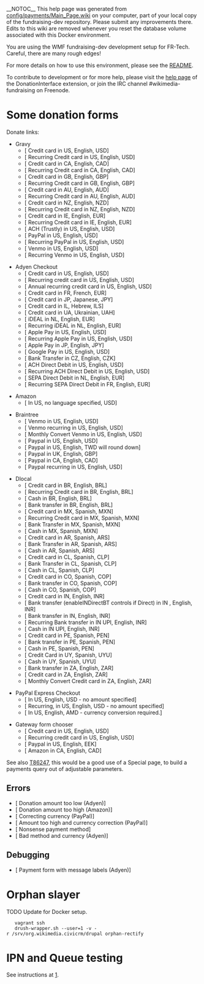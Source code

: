 __NOTOC__
This help page was generated from [https://gerrit.wikimedia.org/r/plugins/gitiles/wikimedia/fundraising/dev/+/master/config/payments/Main_Page.wiki config/payments/Main_Page.wiki] on your computer, part of your local copy of the fundraising-dev repository. Please submit any improvements there. Edits
to this wiki are removed whenever you reset the database volume associated with this Docker environment.

You are using the WMF fundraising-dev development setup for FR-Tech. Careful, there are many rough edges!

For more details on how to use this environment, please see the [https://gerrit.wikimedia.org/r/plugins/gitiles/wikimedia/fundraising/dev/+/e33fc90d29124e29c040649057cb81e1b8db0379/README.md README].

To contribute to development or for more help, please visit the [https://www.mediawiki.org/wiki/Extension:DonationInterface help page] of the DonationInterface extension, or join the IRC channel #wikimedia-fundraising on Freenode.

= Some donation forms =
Donate links:

* Gravy
** [{{fullurl:Special:GravyGateway|appeal=JimmyQuote&payment_method=cc&recurring=0&uselang=en&language=en&currency=USD&amount=35&country=US&first_name=Jimmy&last_name=Wales&street_address=1+Montgomery+Street&city=San+Francisco&state_province=CA&postal_code=94104&email=jwales%40example.com&debug=true}} Credit card in US, English, USD]
** [{{fullurl:Special:GravyGateway|appeal=JimmyQuote&payment_method=cc&recurring=1&uselang=en&language=en&currency=USD&amount=35&country=US&first_name=Jimmy&last_name=Wales&street_address=1+Montgomery+Street&city=San+Francisco&state_province=CA&postal_code=94104&email=jwales%40example.com&debug=true}} Recurring Credit card in US, English, USD]
** [{{fullurl:Special:GravyGateway|appeal=JimmyQuote&payment_method=cc&recurring=0&uselang=en&language=en&currency=CAD&amount=11.44&country=CA&first_name=Jimmy&last_name=Wales&street_address=1010+Easy+Street&city=Ottawa&state_province=ON&postal_code=K1A+0B1&email=jwales%40example.com&debug=true}} Credit card in CA, English, CAD]
** [{{fullurl:Special:GravyGateway|appeal=JimmyQuote&payment_method=cc&recurring=1&uselang=en&language=en&currency=CAD&amount=11.44&country=CA&first_name=Jimmy&last_name=Wales&street_address=1010+Easy+Street&city=Ottawa&state_province=ON&postal_code=K1A+0B1&email=jwales%40example.com&debug=true}} Recurring Credit card in CA, English, CAD]
** [{{fullurl:Special:GravyGateway|appeal=JimmyQuote&payment_method=cc&recurring=0&uselang=en&language=en&currency=GBP&country=GB&amount=2.01&first_name=Jimmy&last_name=Wales&street_address=10+Easy+Street&city=Liverpool&postal_code=L37+4QF&email=jwales%40example.com&debug=true}} Credit card in GB, English, GBP]
** [{{fullurl:Special:GravyGateway|appeal=JimmyQuote&payment_method=cc&recurring=1&uselang=en&language=en&currency=GBP&country=GB&amount=2.01&first_name=Jimmy&last_name=Wales&street_address=10+Easy+Street&city=Liverpool&postal_code=L37+4QF&email=jwales%40example.com&debug=true}} Recurring Credit card in GB, English, GBP]
** [{{fullurl:Special:GravyGateway|appeal=JimmyQuote&payment_method=cc&recurring=0&uselang=en&language=en&currency=AUD&country=AU&amount=10.01&first_name=Jimmy&last_name=Wales&email=jwales%40example.com&debug=true}} Credit card in AU, English, AUD]
** [{{fullurl:Special:GravyGateway|appeal=JimmyQuote&payment_method=cc&recurring=1&uselang=en&language=en&currency=AUD&country=AU&amount=10.01&first_name=Jimmy&last_name=Wales&email=jwales%40example.com&debug=true}} Recurring Credit card in AU, English, AUD]
** [{{fullurl:Special:GravyGateway|appeal=JimmyQuote&payment_method=cc&recurring=0&uselang=en&language=en&currency=NZD&country=NZ&amount=10.01&first_name=Jimmy&last_name=Wales&email=jwales%40example.com&debug=true}} Credit card in NZ, English, NZD]
** [{{fullurl:Special:GravyGateway|appeal=JimmyQuote&payment_method=cc&recurring=1&uselang=en&language=en&currency=NZD&country=NZ&amount=10.01&first_name=Jimmy&last_name=Wales&email=jwales%40example.com&debug=true}} Recurring Credit card in NZ, English, NZD]
** [{{fullurl:Special:GravyGateway|appeal=JimmyQuote&payment_method=cc&recurring=0&uselang=en&language=en&currency=EUR&country=IE&amount=10.01&first_name=Jimmy&last_name=Wales&email=jwales%40example.com&debug=true}} Credit card in IE, English, EUR]
** [{{fullurl:Special:GravyGateway|appeal=JimmyQuote&payment_method=cc&recurring=1&uselang=en&language=en&currency=EUR&country=IE&amount=10.01&first_name=Jimmy&last_name=Wales&email=jwales%40example.com&debug=true}} Recurring Credit card in IE, English, EUR]
** [{{fullurl:Special:GravyGateway|appeal=JimmyQuote&payment_method=dd&payment_submethod=ach&recurring=0&uselang=en&language=en&currency=USD&amount=12.23&country=US&first_name=Jimmy&last_name=Wales&street_address=1+Montgomery+Street&city=San+Francisco&state_province=CA&postal_code=94104&email=jwales%40example.com&debug=true}} ACH (Trustly) in US, English, USD]
** [{{fullurl:Special:GravyGateway|title=Special:GravyGateway&appeal=JimmyQuote&payment_method=paypal&recurring=0&uselang=en&language=en&currency=USD&amount=12.23&country=US&first_name=Jimmy&last_name=Wales&email=jwales%40example.com&debug=true}} PayPal in US, English, USD]
** [{{fullurl:Special:GravyGateway|title=Special:GravyGateway&appeal=JimmyQuote&payment_method=paypal&recurring=1&uselang=en&language=en&currency=USD&amount=12.23&country=US&first_name=Jimmy&last_name=Wales&email=jwales%40example.com&debug=true}} Recurring PayPal in US, English, USD]
** [{{fullurl:Special:GravyGateway|title=Special:GravyGateway&appeal=JimmyQuote&payment_method=venmo&recurring=0&uselang=en&language=en&currency=USD&amount=12.23&country=US&first_name=Jimmy&last_name=Wales&email=jwales%40example.com&debug=true}} Venmo in US, English, USD]
** [{{fullurl:Special:GravyGateway|title=Special:GravyGateway&appeal=JimmyQuote&payment_method=venmo&recurring=1&uselang=en&language=en&currency=USD&amount=12.23&country=US&first_name=Jimmy&last_name=Wales&email=jwales%40example.com&debug=true}} Recurring Venmo in US, English, USD]

* Adyen Checkout
** [{{fullurl:Special:AdyenCheckoutGateway|appeal=JimmyQuote&payment_method=cc&recurring=0&uselang=en&language=en&currency=USD&amount=10&country=US&first_name=Jimmy&last_name=Wales&street_address=1+Montgomery+Street&city=San+Francisco&state_province=CA&postal_code=94104&email=jwales%40example.com&debug=true}} Credit card in US, English, USD]
** [{{fullurl:Special:AdyenCheckoutGateway|appeal=JimmyQuote&payment_method=cc&recurring=1&uselang=en&language=en&currency=USD&amount=10&country=US&first_name=Jimmy&last_name=Wales&street_address=1+Montgomery+Street&city=San+Francisco&state_province=CA&postal_code=94104&email=jwales%40example.com&debug=true}} Recurring credit card in US, English, USD]
** [{{fullurl:Special:AdyenCheckoutGateway|appeal=JimmyQuote&payment_method=cc&recurring=1&uselang=en&language=en&currency=USD&amount=10&country=US&first_name=Jimmy&last_name=Wales&street_address=1+Montgomery+Street&city=San+Francisco&state_province=CA&postal_code=94104&email=jwales%40example.com&frequency_unit=year&debug=true}} Annual recurring credit card in US, English, USD]
** [{{fullurl:Special:AdyenCheckoutGateway|appeal=JimmyQuote&payment_method=cc&recurring=0&uselang=fr&language=fr&currency=EUR&amount=10&country=FR&first_name=Jimmy&last_name=Wales&email=jwales%40example.com&debug=true}} Credit card in FR, French, EUR]
** [{{fullurl:Special:AdyenCheckoutGateway|appeal=JimmyQuote&payment_method=cc&recurring=0&uselang=ja&language=ja&currency=JPY&amount=250&country=JP&first_name=Jimmy&last_name=Wales&email=jwales%40example.com&debug=true}} Credit card in JP, Japanese, JPY]
** [{{fullurl:Special:AdyenCheckoutGateway|appeal=JimmyQuote&payment_method=cc&recurring=0&uselang=he&language=he&currency=ILS&amount=100&country=IL&first_name=Jimmy&last_name=Wales&email=jwales%40example.com&debug=true}} Credit card in IL, Hebrew, ILS]
** [{{fullurl:Special:AdyenCheckoutGateway|appeal=JimmyQuote&payment_method=cc&recurring=0&uselang=uk&language=uk&currency=UAH&amount=100&country=UA&first_name=Jimmy&last_name=Wales&email=jwales%40example.com&debug=true}} Credit card in UA, Ukrainian, UAH]
** [{{fullurl:Special:AdyenCheckoutGateway|appeal=JimmyQuote&payment_method=rtbt&payment_submethod=rtbt_ideal&recurring=0&uselang=en&language=en&currency=EUR&amount=2&country=NL&first_name=Jimmy&last_name=Wales&email=jwales%40example.com&debug=true}} iDEAL in NL, English, EUR]
** [{{fullurl:Special:AdyenCheckoutGateway|appeal=JimmyQuote&payment_method=rtbt&payment_submethod=rtbt_ideal&recurring=1&uselang=en&language=en&currency=EUR&amount=2&country=NL&first_name=Jimmy&last_name=Wales&email=jwales%40example.com&debug=true}} Recurring iDEAL in NL, English, EUR]
** [{{fullurl:Special:AdyenCheckoutGateway|appeal=JimmyQuote&payment_method=apple&recurring=0&uselang=en&language=en&currency=USD&amount=10&country=US&debug=true}} Apple Pay in US, English, USD]
** [{{fullurl:Special:AdyenCheckoutGateway|appeal=JimmyQuote&payment_method=apple&recurring=1&uselang=en&language=en&currency=USD&amount=10&country=US&debug=true}} Recurring Apple Pay in US, English, USD]
** [{{fullurl:Special:AdyenCheckoutGateway|appeal=JimmyQuote&payment_method=apple&recurring=0&uselang=en&language=en&currency=JPY&amount=150&country=JP&debug=true}} Apple Pay in JP, English, JPY]
** [{{fullurl:Special:AdyenCheckoutGateway|appeal=JimmyQuote&payment_method=google&recurring=0&uselang=en&language=en&currency=USD&amount=10&country=US&debug=true}} Google Pay in US, English, USD]
** [{{fullurl:Special:AdyenCheckoutGateway|appeal=JimmyQuote&payment_method=bt&recurring=0&uselang=en&language=en&currency=CZK&amount=100&country=CZ&debug=true}} Bank Transfer in CZ, English, CZK]
** [{{fullurl:Special:AdyenCheckoutGateway|appeal=JimmyQuote&payment_method=dd&payment_submethod=ach&recurring=0&uselang=en&language=en&currency=USD&amount=85&country=US&debug=true}} ACH Direct Debit in US, English, USD]
** [{{fullurl:Special:AdyenCheckoutGateway|appeal=JimmyQuote&payment_method=dd&payment_submethod=ach&recurring=1&uselang=en&language=en&currency=USD&amount=15&country=US&debug=true}} Recurring ACH Direct Debit in US, English, USD]
** [{{fullurl:Special:AdyenCheckoutGateway|appeal=JimmyQuote&payment_method=rtbt&payment_submethod=sepadirectdebit&recurring=0&uselang=en&language=en&currency=EUR&amount=5&country=NL&debug=true}} SEPA Direct Debit in NL, English, EUR]
** [{{fullurl:Special:AdyenCheckoutGateway|appeal=JimmyQuote&payment_method=rtbt&payment_submethod=sepadirectdebit&recurring=1&uselang=en&language=en&currency=EUR&amount=2.75&country=FR&debug=true}} Recurring SEPA Direct Debit in FR, English, EUR]

* Amazon
** [{{fullurl:Special:AmazonGateway|currency=USD&country=US&amount=1&debug=true}} In US, no language specified, USD]

* Braintree
** [{{fullurl:Special:BraintreeGateway|appeal=JimmyQuote&payment_method=venmo&recurring=0&uselang=en&language=en&currency=USD&amount=10&country=US&debug=true}} Venmo in US, English, USD]
** [{{fullurl:Special:BraintreeGateway|appeal=JimmyQuote&payment_method=venmo&recurring=1&uselang=en&language=en&currency=USD&amount=5&country=US&debug=true}} Venmo recurring in US, English, USD]
** [{{fullurl:Special:BraintreeGateway|appeal=JimmyQuote&payment_method=venmo&recurring=0&uselang=en&language=en&currency=USD&amount=15&country=US&debug=true&variant=monthlyConvert}} Monthly Convert Venmo in US, English, USD]
** [{{fullurl:Special:BraintreeGateway|appeal=JimmyQuote&payment_method=paypal&recurring=0&uselang=en&language=en&currency=USD&amount=10&country=US&debug=true}} Paypal in US, English, USD]
** [{{fullurl:Special:BraintreeGateway|appeal=JimmyQuote&payment_method=paypal&recurring=0&uselang=en&language=en&currency=TWD&amount=130.8&country=US&debug=true}} Paypal in US, English, TWD will round down]
** [{{fullurl:Special:BraintreeGateway|appeal=JimmyQuote&payment_method=paypal&recurring=0&uselang=en&language=en&currency=GBP&amount=10&country=UK&debug=true}} Paypal in UK, English, GBP]
** [{{fullurl:Special:BraintreeGateway|appeal=JimmyQuote&payment_method=paypal&recurring=0&uselang=en&language=en&currency=CAD&amount=10&country=CA&debug=true}} Paypal in CA, English, CAD]
** [{{fullurl:Special:BraintreeGateway|appeal=JimmyQuote&payment_method=paypal&recurring=1&uselang=en&language=en&currency=USD&amount=10&country=US&debug=true}} Paypal recurring in US, English, USD]

* Dlocal
** [{{fullurl:Special:DlocalGateway|appeal=JimmyQuote&payment_method=cc&recurring=0&uselang=en&language=en&currency=BRL&amount=100&country=BR&first_name=Jimmy&last_name=Wales&fiscal_number=332.945.766-09&email=jwales%40example.com&debug=true}} Credit card in BR, English, BRL]
** [{{fullurl:Special:DlocalGateway|appeal=JimmyQuote&payment_method=cc&recurring=1&uselang=en&language=en&currency=BRL&amount=100&country=BR&first_name=Jimmy&last_name=Wales&fiscal_number=332.945.766-09&email=jwales%40example.com&debug=true}} Recurring Credit card in BR, English, BRL]
** [{{fullurl:Special:DlocalGateway|appeal=JimmyQuote&payment_method=cash&recurring=0&uselang=en&language=en&currency=BRL&amount=100&country=BR&first_name=Jimmy&last_name=Wales&fiscal_number=332.945.766-09&email=jwales%40example.com&debug=true}} Cash in BR, English, BRL]
** [{{fullurl:Special:DlocalGateway|appeal=JimmyQuote&payment_method=bt&recurring=0&uselang=en&language=en&currency=BRL&amount=100&country=BR&first_name=Jimmy&last_name=Wales&fiscal_number=332.945.766-09&email=jwales%40example.com&debug=true}} Bank transfer in BR, English, BRL]
** [{{fullurl:Special:DlocalGateway|appeal=JimmyQuote&payment_method=cc&recurring=0&uselang=es&language=es&currency=MXN&amount=100&country=MX&first_name=Jimmy&last_name=Wales&email=jwales%40example.com&debug=true}} Credit card in MX, Spanish, MXN]
** [{{fullurl:Special:DlocalGateway|appeal=JimmyQuote&payment_method=cc&recurring=1&uselang=es&language=es&currency=MXN&amount=100&country=MX&first_name=Jimmy&last_name=Wales&email=jwales%40example.com&debug=true}} Recurring Credit card in MX, Spanish, MXN]
** [{{fullurl:Special:DlocalGateway|appeal=JimmyQuote&payment_method=bt&recurring=0&uselang=es&language=es&currency=MXN&amount=100&country=MX&first_name=Jimmy&last_name=Wales&email=jwales%40example.com&debug=true}} Bank Transfer in MX, Spanish, MXN]
** [{{fullurl:Special:DlocalGateway|appeal=JimmyQuote&payment_method=cash&recurring=0&uselang=es&language=es&currency=MXN&amount=100&country=MX&first_name=Jimmy&last_name=Wales&email=jwales%40example.com&debug=true}} Cash in MX, Spanish, MXN]
** [{{fullurl:Special:DlocalGateway|appeal=JimmyQuote&payment_method=cc&recurring=0&uselang=es&language=es&currency=ARS&amount=400&country=AR&first_name=Jimmy&last_name=Wales&fiscal_number=99.999.99&email=jwales%40example.com&debug=true}} Credit card in AR, Spanish, ARS]
** [{{fullurl:Special:DlocalGateway|appeal=JimmyQuote&payment_method=bt&recurring=0&uselang=es&language=es&currency=ARS&amount=400&country=AR&debug=true}} Bank Transfer in AR, Spanish, ARS]
** [{{fullurl:Special:DlocalGateway|appeal=JimmyQuote&payment_method=cash&recurring=0&uselang=es&language=es&currency=ARS&amount=400&country=AR&first_name=Jimmy&last_name=Wales&fiscal_number=99.999.99&email=jwales%40example.com&debug=true}} Cash in AR, Spanish, ARS]
** [{{fullurl:Special:DlocalGateway|appeal=JimmyQuote&payment_method=cc&recurring=0&uselang=es&language=es&currency=CLP&amount=1000&country=CL&first_name=Jimmy&last_name=Wales&fiscal_number=99999999-9&email=jwales%40example.com&debug=true}} Credit card in CL, Spanish, CLP]
** [{{fullurl:Special:DlocalGateway|appeal=JimmyQuote&payment_method=bt&recurring=0&uselang=es&language=es&currency=CLP&amount=1000&country=CL&first_name=Jimmy&last_name=Wales&fiscal_number=99999999-9&email=jwales%40example.com&debug=true}} Bank Transfer in CL, Spanish, CLP]
** [{{fullurl:Special:DlocalGateway|appeal=JimmyQuote&payment_method=cash&recurring=0&uselang=es&language=es&currency=CLP&amount=1000&country=CL&first_name=Jimmy&last_name=Wales&fiscal_number=99999999-9&email=jwales%40example.com&debug=true}} Cash in CL, Spanish, CLP]
** [{{fullurl:Special:DlocalGateway|appeal=JimmyQuote&payment_method=cc&recurring=0&uselang=es&language=es&currency=COP&amount=6000&country=CO&first_name=Jimmy&last_name=Wales&fiscal_number=9.999.999.999&email=jwales%40example.com&debug=true}} Credit card in CO, Spanish, COP]
** [{{fullurl:Special:DlocalGateway|appeal=JimmyQuote&payment_method=bt&recurring=0&uselang=es&language=es&currency=COP&amount=6000&country=CO&first_name=Jimmy&last_name=Wales&fiscal_number=9.999.999.999&email=jwales%40example.com&debug=true}} Bank transfer in CO, Spanish, COP]
** [{{fullurl:Special:DlocalGateway|appeal=JimmyQuote&payment_method=cash&recurring=0&uselang=es&language=es&currency=COP&amount=6000&country=CO&first_name=Jimmy&last_name=Wales&fiscal_number=9.999.999.999&email=jwales%40example.com&debug=true}} Cash in CO, Spanish, COP]
** [{{fullurl:Special:DlocalGateway|appeal=JimmyQuote&payment_method=cc&recurring=0&uselang=en&language=en&currency=INR&amount=500&country=IN&first_name=Jimmy&last_name=Wales&fiscal_number=AAAAA9999C&email=jwales%40example.com&debug=true}} Credit card in IN, English, INR]
** [{{fullurl:Special:DlocalGateway|appeal=JimmyQuote&payment_method=bt&payment_submethod=upi&recurring=0&uselang=en&language=en&currency=INR&amount=500&country=IN&first_name=Jimmy&last_name=Wales&fiscal_number=AAAAA9999C&email=jwales%40example.com&debug=true}} Bank transfer (enableINDirectBT controls if Direct) in IN , English, INR]
** [{{fullurl:Special:DlocalGateway|appeal=JimmyQuote&payment_method=bt&recurring=0&uselang=en&language=en&currency=INR&amount=500&country=IN&first_name=Jimmy&last_name=Wales&fiscal_number=AAAAA9999C&email=jwales%40example.com&debug=true}} Bank transfer in IN, English, INR]
** [{{fullurl:Special:DlocalGateway|appeal=JimmyQuote&payment_method=bt&payment_submethod=upi&recurring=1&uselang=en&language=en&currency=INR&amount=505&country=IN&first_name=Jimmy&last_name=Wales&fiscal_number=AAAAA9999C&email=jwales%40example.com&debug=true}} Recurring Bank transfer in IN UPI, English, INR]
** [{{fullurl:Special:DlocalGateway|appeal=JimmyQuote&payment_method=cash&recurring=0&uselang=en&language=en&currency=INR&amount=505&country=IN&first_name=Jimmy&last_name=Wales&fiscal_number=AAAAA9999C&email=jwales%40example.com&debug=true}} Cash in IN UPI, English, INR]
** [{{fullurl:Special:DlocalGateway|appeal=JimmyQuote&payment_method=cc&recurring=0&uselang=es&language=es&currency=PEN&amount=16&country=PE&first_name=Jimmy&last_name=Wales&email=jwales%40example.com&debug=true}} Credit card in PE, Spanish, PEN]
** [{{fullurl:Special:DlocalGateway|appeal=JimmyQuote&payment_method=bt&recurring=0&uselang=es&language=es&currency=PEN&amount=16&country=PE&first_name=Jimmy&last_name=Wales&email=jwales%40example.com&debug=true}} Bank transfer in PE, Spanish, PEN]
** [{{fullurl:Special:DlocalGateway|appeal=JimmyQuote&payment_method=cash&recurring=0&uselang=es&language=es&currency=PEN&amount=16&country=PE&first_name=Jimmy&last_name=Wales&email=jwales%40example.com&debug=true}} Cash in PE, Spanish, PEN]
** [{{fullurl:Special:DlocalGateway|appeal=JimmyQuote&payment_method=cc&recurring=0&uselang=es&language=es&currency=UYU&amount=70&country=UY&first_name=Jimmy&last_name=Wales&fiscal_number=9.999.999-9&email=jwales%40example.com&debug=true}} Credit Card in UY, Spanish, UYU]
** [{{fullurl:Special:DlocalGateway|appeal=JimmyQuote&payment_method=cash&recurring=0&uselang=es&language=es&currency=UYU&amount=70&country=UY&first_name=Jimmy&last_name=Wales&fiscal_number=9.999.999-9&email=jwales%40example.com&debug=true}} Cash in UY, Spanish, UYU]
** [{{fullurl:Special:DlocalGateway|appeal=JimmyQuote&payment_method=bt&recurring=0&uselang=en&language=en&currency=ZAR&amount=50&country=ZA&first_name=Jimmy&last_name=Wales&fiscal_number=0109116567086&email=jwales%40example.com&debug=true}} Bank transfer in ZA, English, ZAR]
** [{{fullurl:Special:DlocalGateway|appeal=JimmyQuote&payment_method=cc&recurring=0&uselang=en&language=en&currency=ZAR&amount=50&country=ZA&first_name=Jimmy&last_name=Wales&fiscal_number=0109116567086&email=jwales%40example.com&debug=true}} Credit card in ZA, English, ZAR]
** [{{fullurl:Special:DlocalGateway|appeal=JimmyQuote&payment_method=cc&recurring=0&uselang=en&language=en&currency=ZAR&amount=50&country=ZA&first_name=Jimmy&last_name=Wales&fiscal_number=0109116567086&email=jwales%40example.com&debug=true&variant=monthlyConvert}} Monthly Convert Credit card in ZA, English, ZAR]

* PayPal Express Checkout
** [{{fullurl:Special:PaypalExpressGateway|appeal=JimmyQuote&recurring=0&language=en&utm_source=Waystogive&utm_medium=sitenotice&utm_campaign=C11_Waystogive&gateway=paypal&returnto=Thank_You%2Fen&currency=USD&uselang=en&debug=true}} In US, English, USD - no amount specified]
** [{{fullurl:Special:PaypalExpressGateway|appeal=JimmyQuote&recurring=1&language=en&utm_source=Waystogive&utm_medium=sitenotice&utm_campaign=C11_Waystogive&gateway=paypal&returnto=Thank_You%2Fen&currency=USD&uselang=en&debug=true}} Recurring, in US, English, USD - no amount specified]
** [{{fullurl:Special:PaypalExpressGateway|appeal=JimmyQuote&recurring=0&language=en&utm_source=Waystogive&utm_medium=sitenotice&utm_campaign=C11_Waystogive&gateway=paypal&returnto=Thank_You%2Fen&currency=AMD&amount=1000&uselang=en&debug=true}} In US, English, AMD - currency conversion required.]

* Gateway form chooser
** [{{fullurl:Special:GatewayChooser|uselang=en&language=en&currency=USD&amount=10&country=US&recurring=false&payment_method=cc&debug=true}} Credit card in US, English, USD]
** [{{fullurl:Special:GatewayChooser|uselang=en&language=en&currency=USD&amount=1&country=US&recurring=true&payment_method=cc&debug=true}} Recurring credit card in US, English, USD]
** [{{fullurl:Special:GatewayChooser|uselang=en&language=en&currency=EEK&country=US&amount=2500&payment_method=paypal&debug=true}} Paypal in US, English, EEK]
** [{{fullurl:Special:GatewayChooser|uselang=en&language=en&currency=CAD&country=CA&amount=250&payment_method=amazon&debug=true}} Amazon in CA, English, CAD]

See also [https://phabricator.wikimedia.org/T86247 T86247], this would be a good use of a Special page, to build a payments query out of adjustable parameters.

== Errors ==
* [{{fullurl:Special:AdyenCheckoutGateway|appeal=JimmyQuote&recurring=0&uselang=en&language=en&currency=USD&country=US&amount=.01&payment_method=cc&debug=true}} Donation amount too low (Adyen)]
* [{{fullurl:Special:AmazonGateway|uselang=en&language=en&currency=USD&country=US&amount=992500&payment_method=amazon&debug=true}} Donation amount too high (Amazon)]
* [{{fullurl:Special:PaypalExpressGateway|appeal=JimmyQuote&recurring=0&uselang=en&language=en&currency=INR&country=US&amount=200.01&debug=true}} Correcting currency (PayPal)]
* [{{fullurl:Special:PaypalExpressGateway|ffname=paypal&recurring=0&payment_method=paypal&utm_source=fr-redir.default%7Edefault%7Edefault%7Edefault%7Econtrol.paypal&utm_medium=spontaneous&utm_campaign=spontaneous&utm_key=&referrer=&language=en&country=US&returnto=Thank_You%2Fen&amountGiven=&currency=EEK&frequency=onetime&amount=30000000&uselang=en&debug=true}} Amount too high and currency correction (PayPal)]
* [{{fullurl:Special:GatewayChooser|uselang=en&language=en&currency=USD&amount=10&country=US&payment_method=blarg&debug=true}} Nonsense payment method]
* [{{fullurl:Special:AdyenCheckoutGateway|recurring=0&payment_method=aa&language=en&country=NO&currency=ABC&&amount=3000&uselang=en&debug=true}} Bad method and currency (Adyen)]

== Debugging ==
* [{{fullurl:Special:AdyenCheckoutGateway|appeal=JimmyQuote&recurring=0&uselang=qqx&language=qqx&currency=USD&country=US&amount=1.01&debug=true}} Payment form with message labels (Adyen)]

= Orphan slayer =

TODO Update for Docker setup.

    vagrant ssh
    drush-wrapper.sh --user=1 -v -r /srv/org.wikimedia.civicrm/drupal orphan-rectify

= IPN and Queue testing =

See instructions at [https://www.mediawiki.org/wiki/Fundraising_tech/Queue_testing].

